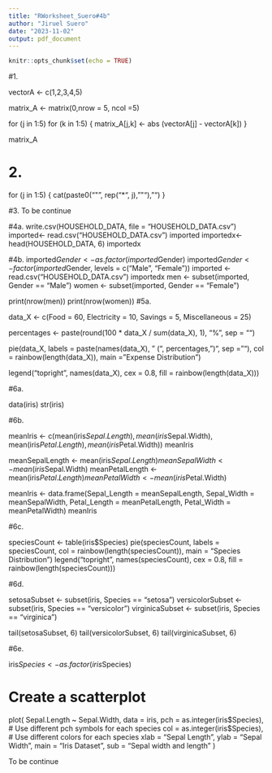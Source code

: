 ```yaml
---
title: "RWorksheet_Suero#4b"
author: "Jiruel Suero"
date: "2023-11-02"
output: pdf_document
---
```


```r
knitr::opts_chunk$set(echo = TRUE)
```



#1.

vectorA <- c(1,2,3,4,5)

matrix_A <- matrix(0,nrow = 5, ncol =5)

for (j in 1:5)
  for (k in 1:5)
  {
    matrix_A[j,k] <- abs (vectorA[j] - vectorA[k])
  }

matrix_A

# 2. 
for (j in 1:5) {
  cat(paste0("\"", rep("*", j), "\""), "\n")
}

#3. 
To be continue

#4a. 
write.csv(HOUSEHOLD_DATA, file = "HOUSEHOLD_DATA.csv")
imported<- read.csv("HOUSEHOLD_DATA.csv")
imported
importedx<-head(HOUSEHOLD_DATA, 6)
importedx

#4b.
imported$Gender <- as.factor(imported$Gender)
imported$Gender <- factor(imported$Gender, levels = c("Male", "Female"))
imported <- read.csv("HOUSEHOLD_DATA.csv")
importedx
men <- subset(imported, Gender == "Male")
women <- subset(imported, Gender == "Female")

print(nrow(men)) 
print(nrow(women))
#5a.

data_X <- c(Food = 60, Electricity = 10, Savings = 5, Miscellaneous = 25)

percentages <- paste(round(100 * data_X / sum(data_X), 1), "%", sep = "")

pie(data_X, labels = paste(names(data_X), " (", percentages, ")", sep = ""), col = rainbow(length(data_X)), main = "Expense Distribution")

legend("topright", names(data_X), cex = 0.8, fill = rainbow(length(data_X)))

#6a.


data(iris)
str(iris)

#6b.

meanIris <- c(mean(iris$Sepal.Length), mean(iris$Sepal.Width), mean(iris$Petal.Length), mean(iris$Petal.Width))
meanIris




meanSepalLength <- mean(iris$Sepal.Length)
meanSepalWidth <- mean(iris$Sepal.Width)
meanPetalLength <- mean(iris$Petal.Length)
meanPetalWidth <- mean(iris$Petal.Width)

meanIris <- data.frame(Sepal_Length = meanSepalLength,
                        Sepal_Width = meanSepalWidth,
                        Petal_Length = meanPetalLength,
                        Petal_Width = meanPetalWidth)
meanIris


#6c. 

speciesCount <- table(iris$Species)
pie(speciesCount, labels = speciesCount, col = rainbow(length(speciesCount)), main = "Species Distribution")
legend("topright", names(speciesCount), cex = 0.8, fill = rainbow(length(speciesCount)))

#6d.

setosaSubset <- subset(iris, Species == "setosa")
versicolorSubset <- subset(iris, Species == "versicolor")
virginicaSubset <- subset(iris, Species == "virginica")


tail(setosaSubset, 6)
tail(versicolorSubset, 6)
tail(virginicaSubset, 6)

#6e. 


iris$Species <- as.factor(iris$Species)

# Create a scatterplot
plot(
  Sepal.Length ~ Sepal.Width,
  data = iris,
  pch = as.integer(iris$Species),  # Use different pch symbols for each species
  col = as.integer(iris$Species),  # Use different colors for each species
  xlab = "Sepal Length",
  ylab = "Sepal Width",
  main = "Iris Dataset",
  sub = "Sepal width and length"
)

To be continue

